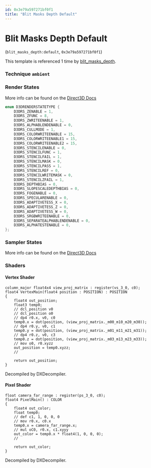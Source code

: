 ```yaml
---
id: 0x3e79a597271bf0f1
title: "Blit Masks Depth Default"
---
```


# Blit Masks Depth Default
(`blit_masks_depth:default`, `0x3e79a597271bf0f1`)

This template is referenced 1 time by [blit_masks_depth](/docs/Generated/Render%20Templates/post.render_template_database#blit-masks-depth).


### Technique `ambient`
### Render States
More info can be found on the [Direct3D Docs](https://learn.microsoft.com/en-us/windows/win32/direct3d9/d3drenderstatetype)
```cpp
enum D3DRENDERSTATETYPE {
	D3DRS_ZENABLE = 1,
	D3DRS_ZFUNC = 8,
	D3DRS_ZWRITEENABLE = 1,
	D3DRS_ALPHABLENDENABLE = 0,
	D3DRS_CULLMODE = 1,
	D3DRS_COLORWRITEENABLE = 15,
	D3DRS_COLORWRITEENABLE1 = 15,
	D3DRS_COLORWRITEENABLE2 = 15,
	D3DRS_STENCILENABLE = 0,
	D3DRS_STENCILFUNC = 1,
	D3DRS_STENCILFAIL = 1,
	D3DRS_STENCILMASK = 0,
	D3DRS_STENCILPASS = 1,
	D3DRS_STENCILREF = 0,
	D3DRS_STENCILWRITEMASK = 0,
	D3DRS_STENCILZFAIL = 1,
	D3DRS_DEPTHBIAS = 0,
	D3DRS_SLOPESCALEDEPTHBIAS = 0,
	D3DRS_FOGENABLE = 0,
	D3DRS_SPECULARENABLE = 0,
	D3DRS_ADAPTIVETESS_X = 0,
	D3DRS_ADAPTIVETESS_Z = 0,
	D3DRS_ADAPTIVETESS_W = 0,
	D3DRS_SRGBWRITEENABLE = 0,
	D3DRS_SEPARATEALPHABLENDENABLE = 0,
	D3DRS_ALPHATESTENABLE = 0,
};
```
### Sampler States
More info can be found on the [Direct3D Docs](https://learn.microsoft.com/en-us/windows/win32/direct3d9/d3dsamplerstatetype)
### Shaders
#### Vertex Shader
```hlsl
column_major float4x4 view_proj_matrix : register(vs_3_0, c0);
float4 VertexMain(float4 position : POSITION) : POSITION
{
    float4 out_position;
    float3 temp0;
    // dcl_position v0
    // dcl_position o0
    // dp4 r0.x, v0, c0
    temp0.x = dot(position, (view_proj_matrix._m00_m10_m20_m30));
    // dp4 r0.y, v0, c1
    temp0.y = dot(position, (view_proj_matrix._m01_m11_m21_m31));
    // dp4 r0.z, v0, c3
    temp0.z = dot(position, (view_proj_matrix._m03_m13_m23_m33));
    // mov o0, r0.xyzz
    out_position = temp0.xyzz;
    // 

    return out_position;
}
```
Decompiled by DXDecompiler.
#### Pixel Shader
```hlsl
float camera_far_range : register(ps_3_0, c0);
float4 PixelMain() : COLOR
{
    float4 out_color;
    float temp0;
    // def c1, 1, 0, 0, 0
    // mov r0.x, c0.x
    temp0.x = camera_far_range.x;
    // mul oC0, r0.x, c1.xyyy
    out_color = temp0.x * float4(1, 0, 0, 0);
    // 

    return out_color;
}
```
Decompiled by DXDecompiler.
